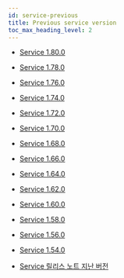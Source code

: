 ```yaml
---
id: service-previous
title: Previous service version
toc_max_heading_level: 2
---
```


-   [Service 1.80.0](service-1.80.0)

-   [Service 1.78.0](service-1.78.0)

-   [Service 1.76.0](service-1.76.0)

-   [Service 1.74.0](service-1.74.0)

-   [Service 1.72.0](service-1.72.0)

-   [Service 1.70.0](service-1.70.0)

-   [Service 1.68.0](service-1.68.0)

-   [Service 1.66.0](service-1.66.0)

-   [Service 1.64.0](service-1.64.0)

-   [Service 1.62.0](service-1.62.0)

-   [Service 1.60.0](service-1.60.0)

-   [Service 1.58.0](service-1.58.0)

-   [Service 1.56.0](service-1.56.0)

-   [Service 1.54.0](service-1.54.0)

-   [Service 릴리스 노트 지난 버전](https://deprecated-docs.whatap.io/kr/releasenotes/#service-release-notes)
